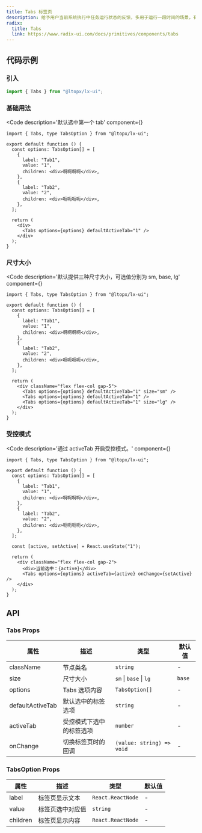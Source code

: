 ```yaml
---
title: Tabs 标签页
description: 给予用户当前系统执行中任务运行状态的反馈，多用于运行一段时间的场景，有效减轻用户在等待中产生的焦虑感。
radix:
  title: Tabs
  link: https://www.radix-ui.com/docs/primitives/components/tabs
---
```



## 代码示例

### 引入

```js copy
import { Tabs } from "@ltopx/lx-ui";
```

### 基础用法

<Code 
  description='默认选中第一个 tab' 
  component={<Basic />}
>
```tsx filename="Tabs.tsx" copy
import { Tabs, type TabsOption } from "@ltopx/lx-ui";

export default function () {
  const options: TabsOption[] = [
    {
      label: "Tab1",
      value: "1",
      children: <div>啊啊啊啊</div>,
    },
    {
      label: "Tab2",
      value: "2",
      children: <div>呃呃呃呃</div>,
    },
  ];
  
  return (
    <div>
      <Tabs options={options} defaultActiveTab="1" />
    </div>
  );
}
```
</Code>

### 尺寸大小

<Code 
  description='默认提供三种尺寸大小，可选值分别为 sm, base, lg' 
  component={<Size />}
>
```tsx filename="Tabs.tsx" copy
import { Tabs, type TabsOption } from "@ltopx/lx-ui";

export default function () {
  const options: TabsOption[] = [
    {
      label: "Tab1",
      value: "1",
      children: <div>啊啊啊啊</div>,
    },
    {
      label: "Tab2",
      value: "2",
      children: <div>呃呃呃呃</div>,
    },
  ];
  
  return (
    <div className="flex flex-col gap-5">
      <Tabs options={options} defaultActiveTab="1" size="sm" />
      <Tabs options={options} defaultActiveTab="1" />
      <Tabs options={options} defaultActiveTab="1" size="lg" />
    </div>
  );
}
```
</Code>

### 受控模式

<Code 
  description='通过 activeTab 开启受控模式。' 
  component={<Active />}
>
```tsx filename="Tabs.tsx" copy
import { Tabs, type TabsOption } from "@ltopx/lx-ui";

export default function () {
  const options: TabsOption[] = [
    {
      label: "Tab1",
      value: "1",
      children: <div>啊啊啊啊</div>,
    },
    {
      label: "Tab2",
      value: "2",
      children: <div>呃呃呃呃</div>,
    },
  ];
  
  const [active, setActive] = React.useState("1");
  
  return (
    <div className="flex flex-col gap-2">
      <div>当前选中：{active}</div>
      <Tabs options={options} activeTab={active} onChange={setActive} />
    </div>
  );
}
```
</Code>

## API

### Tabs Props

| 属性             | 描述                     | 类型                      | 默认值 |
| ---------------- | ------------------------ | ------------------------- | ------ |
| className        | 节点类名                 | `string`                  | -      |
| size             | 尺寸大小                 | `sm` \| `base` \| `lg`    | `base` |
| options          | Tabs 选项内容            | `TabsOption[]`            | -      |
| defaultActiveTab | 默认选中的标签选项       | `string`                  | -      |
| activeTab        | 受控模式下选中的标签选项 | `number`                  | -      |
| onChange         | 切换标签页时的回调       | `(value: string) => void` | -      |

### TabsOption Props

| 属性     | 描述             | 类型              | 默认值 |
| -------- | ---------------- | ----------------- | ------ |
| label    | 标签页显示文本   | `React.ReactNode` | -      |
| value    | 标签页选中对应值 | `string`          | -      |
| children | 标签页显示内容   | `React.ReactNode` | -      |
